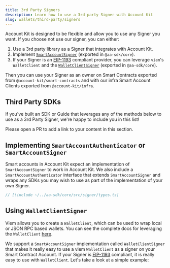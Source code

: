 ```yaml
---
title: 3rd Party Signers
description: Learn how to use a 3rd party Signer with Account Kit
slug: wallets/third-party/signers
---
```


Account Kit is designed to be flexible and allow you to use any Signer you want. If you choose not use our signer, you can either:

1. Use a 3rd party library as a Signer that integrates with Account Kit.
1. Implement [`SmartAccountSigner`](https://github.com/alchemyplatform/aa-sdk/blob/main/packages/core/src/signer/types.ts#L34) (exported in `@aa-sdk/core`).
1. If your Signer is an [EIP-1193](https://eips.ethereum.org/EIPS/eip-1193) compliant provider, you can leverage `viem`'s `WalletClient` and the [`WalletClientSigner`](/wallets/reference/aa-sdk/core/classes/WalletClientSigner/constructor) (exported in `@aa-sdk/core`).

Then you can use your Signer as an owner on Smart Contracts exported from `@account-kit/smart-contracts` and with our infra Smart Account Clients exported from `@account-kit/infra`.

## Third Party SDKs

<Tip>
If you've built an SDK or Guide that leverages any of the methods below to use as a 3rd Party Signer, we're happy to include you in this list!

Please open a PR to add a link to your content in this section.

</Tip>

## Implementing `SmartAccountAuthenticator` or `SmartAccountSigner`

Smart accounts in Account Kit expect an implementation of `SmartAccountSigner` to work in Account Kit. We also include a `SmartAccountAuthenticator` interface that extends `SmartAccountSigner` and wraps any SDKs you may wish to use as part of the implementation of your own Signer.

```ts [types.ts] twoslash
// [!include ~/../aa-sdk/core/src/signer/types.ts]
```

## Using `WalletClientSigner`

Viem allows you to create a `WalletClient`, which can be used to wrap local or JSON RPC based wallets. You can see the complete docs for leveraging the `WalletClient` [here](https://viem.sh/docs/clients/wallet).

We support a `SmartAccountSigner` implementation called `WalletClientSigner` that makes it really easy to use a viem `WalletClient` as a signer on your Smart Contract Account. If your Signer is [EIP-1193](https://eips.ethereum.org/EIPS/eip-1193) compliant, it is really easy to use with `WalletClient`. Let's take a look at a simple example:

<Markdown src="../../shared/signer/wallet-client-signer.mdx" />
